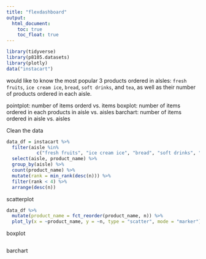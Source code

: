 ```yaml
---
title: "flexdashboard"
output: 
  html_document:
    toc: true
    toc_float: true
---
```


```r
library(tidyverse)
library(p8105.datasets)
library(plotly)
data("instacart")
```

would like to know the most popular 3 products ordered in alsles: `fresh fruits`, `ice cream ice`, `bread`, `soft drinks`, and `tea`, as well as their number of products ordered in each aisle. 

pointplot:  number of items orderd vs. items
boxplot: number of items ordered in each products in aisle vs. aisles
barchart: number of items ordered in aisle vs. aisles

Clean the data
```r
data_df = instacart %>% 
  filter(aisle %in% 
           c("fresh fruits", "ice cream ice", "bread", "soft drinks", "tea")) %>% 
  select(aisle, product_name) %>% 
  group_by(aisle) %>% 
  count(product_name) %>% 
  mutate(rank = min_rank(desc(n))) %>% 
  filter(rank < 4) %>% 
  arrange(desc(n))
```

scatterplot
```r
data_df %>% 
  mutate(product_name = fct_reorder(product_name, n)) %>% 
  plot_ly(x = ~product_name, y = ~n, type = "scatter", mode = "marker")
```

boxplot
```r

```

barchart
```r

```

